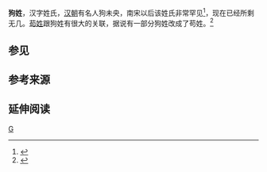 {{multiple issues|
{{expand|time=2013-09-30T06:43:28+00:00}}
{{refimprove|time=2013-09-30T06:43:28+00:00}}
}}
'''狗姓'''，汉字姓氏，[[汉朝|汉朝]]有名人狗未央，南宋以后该姓氏非常罕见<ref>{{cite web|url=http://sywb.10yan.com/html/20150301/396599.html|title=你知道吗？我市有23人姓羊|publisher=《[[十堰晚报|十堰晚报]]》|date=2015年3月1日|accessdate=2015年5月15日|archive-url=https://web.archive.org/web/20160304112701/http://sywb.10yan.com/html/20150301/396599.html|archive-date=2016年3月4日|dead-url=yes}}</ref>，现在已经所剩无几。[[苟姓|苟姓]]跟狗姓有很大的关联，据说有一部分狗姓改成了苟姓。<ref>{{cite web|url=http://zixun.hunantv.com/hntv/20110224/864347.html|title=腾讯：湖南卫视《非常靠谱》 罕见生肖姓氏大揭|publisher=[[金鹰网|金鹰网]]|date=2011年2月24日|accessdate=2015年5月16日|archive-date=2020年4月21日|archive-url=https://web.archive.org/web/20200421004842/http://zixun.hunantv.com/hntv/20110224/864347.html|dead-url=no}}</ref>

==参见==
{{columns-list|3|
*[[牛姓|牛姓]]
*[[虎姓|虎姓]]
*[[兔姓|兔姓]]
*[[龍姓|龍姓]]
*[[蛇姓|蛇姓]]
*[[马姓|马姓]]
*[[羊姓|羊姓]]
*[[雞姓|雞姓]]
*[[猪姓|猪姓]]
}}

==参考来源==
{{Reflist}}

== 延伸阅读 ==
{{Wikisource further reading}}
[[Category:漢姓|G]]